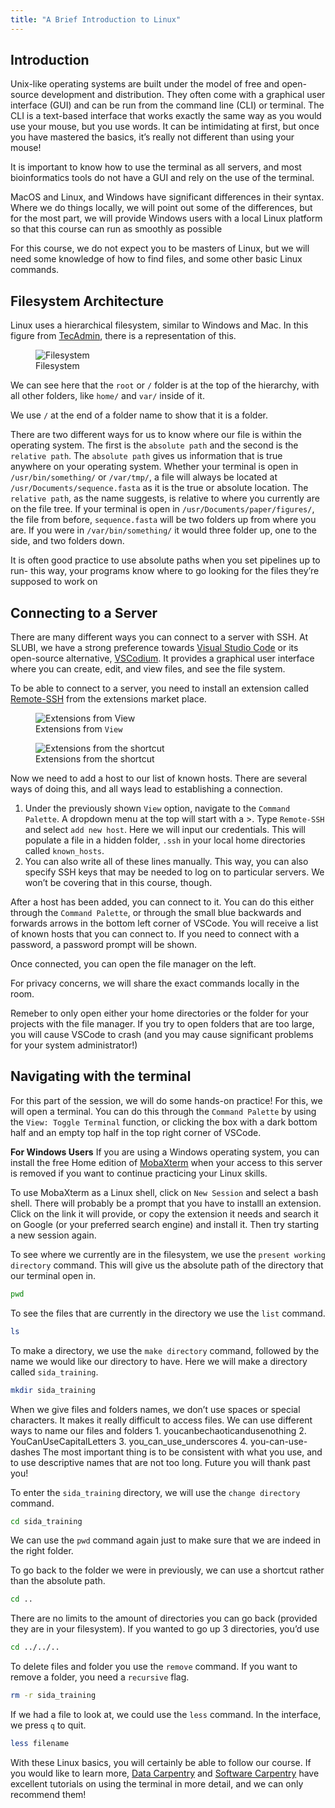 ```yaml
---
title: "A Brief Introduction to Linux"
---
```


## Introduction

Unix-like operating systems are built under the model of free and open-source development and distribution. They often come with a graphical user interface (GUI) and can be run from the command line (CLI) or terminal. The CLI is a text-based interface that works exactly the same way as you would use your mouse, but you use words. It can be intimidating at first, but once you have mastered the basics, it's really not different than using your mouse!

It is important to know how to use the terminal as all servers, and most bioinformatics tools do not have a GUI and rely on the use of the terminal.

::: {.callout-warning}
MacOS and Linux, and Windows have significant differences in their syntax. Where we do things locally, we will point out some of the differences, but for the most part, we will provide Windows users with a local Linux platform so that this course can run as smoothly as possible
:::

For this course, we do not expect you to be masters of Linux, but we will need some knowledge of how to find files, and some other basic Linux commands.

## Filesystem Architecture 
Linux uses a hierarchical filesystem, similar to Windows and Mac. In this figure from [TecAdmin](https://tecadmin.net/filesystem-hierarchy-structure-in-linux/), there is a representation of this.

![Filesystem](figures/linux-filesystem-hierarchy.png)

We can see here that the `root` or `/` folder is at the top of the hierarchy, with all other folders, like `home/` and `var/` inside of it.  

::: {.callout-note collapse="true"}
We use `/` at the end of a folder name to show that it is a folder.
:::

There are two different ways for us to know where our file is within the operating system. The first is the `absolute path` and the second is the `relative path`. The `absolute path` gives us information that is true anywhere on your operating system. Whether your terminal is open in `/usr/bin/something/` or `/var/tmp/`, a file will always be located at `/usr/Documents/sequence.fasta` as it is the true or absolute location. The `relative path`, as the name suggests, is relative to where you currently are on the file tree. If your terminal is open in `/usr/Documents/paper/figures/`, the file from before, `sequence.fasta` will be two folders up from where you are. If you were in `/var/bin/something/` it would three folder up, one to the side, and two folders down. 

::: {.callout-tip collapse="true"}
It is often good practice to use absolute paths when you set pipelines up to run- this way, your programs know where to go looking for the files they're supposed to work on
:::

## Connecting to a Server

There are many different ways you can connect to a server with SSH. At SLUBI, we have a strong preference towards [Visual Studio Code](https://code.visualstudio.com) or its open-source alternative, [VSCodium](https://vscodium.com). It provides a graphical user interface where you can create, edit, and view files, and see the file system.

To be able to connect to a server, you need to install an extension called [Remote-SSH](https://marketplace.visualstudio.com/items?itemName=ms-vscode-remote.remote-ssh) from the extensions market place.

![Extensions from `View`](figures/markdown_view.png)

![Extensions from the shortcut](figures/markdown_ext_short.png)

Now we need to add a host to our list of known hosts. There are several ways of doing this, and all ways lead to establishing a connection. 

1. Under the previously shown `View` option, navigate to the `Command Palette`. A dropdown menu at the top will start with a >. Type `Remote-SSH` and select `add new host`. Here we will input our credentials. This will populate a file in a hidden folder, `.ssh` in your local home directories called `known_hosts`. 
2. You can also write all of these lines manually. This way, you can also specify SSH keys that may be needed to log on to particular servers. We won't be covering that in this course, though.

After a host has been added, you can connect to it. You can do this either through the `Command Palette`, or through the small blue backwards and forwards arrows in the bottom left corner of VSCode. You will receive a list of known hosts that you can connect to. If you need to connect with a password, a password prompt will be shown. 

Once connected, you can open the file manager on the left. 

For privacy concerns, we will share the exact commands locally in the room.

::: {.callout-important}
Remeber to only open either your home directories or the folder for your projects with the file manager. If you try to open folders that are too large, you will cause VSCode to crash (and you may cause significant problems for your system administrator!)
:::

## Navigating with the terminal

For this part of the session, we will do some hands-on practice! For this, we will open a terminal. You can do this through the `Command Palette` by using the `View: Toggle Terminal` function, or clicking the box with a dark bottom half and an empty top half in the top right corner of VSCode.

::: {.callout-note collapse="true"}
**For Windows Users**
If you are using a Windows operating system, you can install the free Home edition of [MobaXterm](https://mobaxterm.mobatek.net/download.html) when your access to this server is removed if you want to continue practicing your Linux skills. 

To use MobaXterm as a Linux shell, click on `New Session` and select a bash shell. There will probably be a prompt that you have to installl an extension. Click on the link it will provide, or copy the extension it needs and search it on Google (or your preferred search engine) and install it. Then try starting a new session again.
:::

To see where we currently are in the filesystem, we use the `present working directory` command. This will give us the absolute path of the directory that our terminal open in.

```.bash
pwd
```

To see the files that are currently in the directory we use the `list` command.

```.bash
ls
```

To make a directory, we use the `make directory` command, followed by the name we would like our directory to have. Here we will make a directory called `sida_training`.

```.bash
mkdir sida_training
```
::: {.callout-tip collapse="true"}
When we give files and folders names, we don't use spaces or special characters. It makes it really difficult to access files. We can use different ways to name our files and folders
1. youcanbechaoticandusenothing
2. YouCanUseCapitalLetters
3. you_can_use_underscores
4. you-can-use-dashes
The most important thing is to be consistent with what you use, and to use descriptive names that are not too long. Future you will thank past you!
:::

To enter the `sida_training` directory, we will use the `change directory` command.

```.bash
cd sida_training
```

We can use the `pwd` command again just to make sure that we are indeed in the right folder.

To go back to the folder we were in previously, we can use a shortcut rather than the absolute path.

```.bash
cd ..
```

::: {.callout-tip collapse="true"}
There are no limits to the amount of directories you can go back (provided they are in your filesystem). If you wanted to go up 3 directories, you'd use

```.bash
cd ../../..
```

:::

To delete files and folder you use the `remove` command. If you want to remove a folder, you need a `recursive` flag.

```.bash
rm -r sida_training
```

If we had a file to look at, we could use the `less` command. In the interface, we press `q` to quit.

```.bash
less filename
```

With these Linux basics, you will certainly be able to follow our course. If you would like to learn more, [Data Carpentry](https://datacarpentry.github.io/2015-11-04-ACUNS/shell-intro/) and [Software Carpentry](https://datacarpentry.github.io/2015-11-04-ACUNS/shell-intro/) have excellent tutorials on using the terminal in more detail, and we can only recommend them!